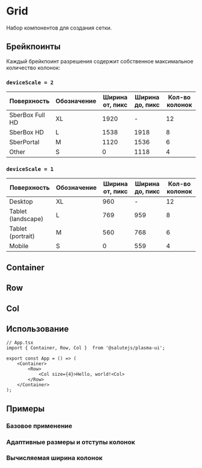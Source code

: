 



<Meta title="Layout/Grid" />

# Grid
Набор компонентов для создания сетки.

## Брейкпоинты
Каждый брейкпоинт разрешения содержит собственное максимальное количество колонок:

### ``deviceScale = 2``
| Поверхность        | Обозначение | Ширина от, пикс | Ширина до, пикс | Кол-во колонок |
| ------------------ |-------------| --------------- | --------------- | -------------- |
| SberBox Full HD    | XL          | 1920            | -               | 12             |
| SberBox HD         | L           | 1538            | 1918            | 8              |
| SberPortal         | M           | 1120            | 1536            | 6              |
| Other              | S           | 0               | 1118            | 4              |

### ``deviceScale = 1``
| Поверхность        | Обозначение | Ширина от, пикс | Ширина до, пикс | Кол-во колонок |
| ------------------ |-------------| --------------- | --------------- | -------------- |
| Desktop            | XL          | 960             | -               | 12             |
| Tablet (landscape) | L           | 769             | 959             | 8              |
| Tablet (portrait)  | M           | 560             | 768             | 6              |
| Mobile             | S           | 0               | 559             | 4              |

## Container
<Description of={Container} />

## Row
<Description of={Row} />

## Col
<Description of={Col} />
<Props of={Col} />

## Использование

```tsx
// App.tsx
import { Container, Row, Col }  from '@salutejs/plasma-ui';

export const App = () => (
    <Container>
        <Row>
            <Col size={4}>Hello, world!<Col>
        </Row>
    </Container>
);
```

## Примеры

### Базовое применение
<Canvas>
    <Story name="Default" story={stories.Default} />
</Canvas>

### Адаптивные размеры и отступы колонок
<Canvas>
    <Story name="Adaptive" story={stories.Adaptive} />
</Canvas>

### Вычисляемая ширина колонок
<Canvas>
    <Story name="Default" story={stories.Calculatable} />
</Canvas>
